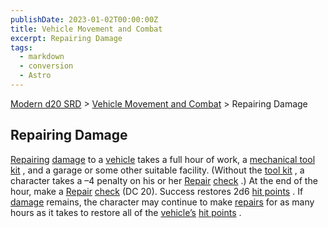 ```yaml
---
publishDate: 2023-01-02T00:00:00Z
title: Vehicle Movement and Combat
excerpt: Repairing Damage
tags:
  - markdown
  - conversion
  - Astro
---
```


[Modern d20 SRD](/#modernD20) > [Vehicle Movement and Combat](modern-d20-srd-vehicle-movement-and-combat-index) > Repairing Damage

## Repairing Damage

[Repairing](modern-d20-srd-skills-repair)
[damage](modern-d20-srd-vehicle-movement-and-combat-damaging-vehicles)
to a
[vehicle](modern-d20-srd-equipment-equipment-vehicles)
takes a full hour of work, a
[mechanical tool kit](modern-d20-srd-equipment-professional-equipment)
, and a garage or some other suitable facility. (Without the
[tool kit](modern-d20-srd-equipment-professional-equipment)
, a character takes a –4 penalty on his or her
[Repair](modern-d20-srd-skills-repair)
[check](modern-d20-srd-skills-skill-basics)
.) At the end of the hour, make a
[Repair](modern-d20-srd-skills-repair)
[check](modern-d20-srd-skills-skill-basics)
(DC 20). Success restores 2d6
[hit points](modern-d20-srd-vehicle-movement-and-combat-damaging-vehicles)
. If
[damage](modern-d20-srd-vehicle-movement-and-combat-damaging-vehicles)
remains, the character may continue to make
[repairs](modern-d20-srd-skills-repair)
for as many hours as it takes to restore all of the
[vehicle’s](modern-d20-srd-equipment-equipment-vehicles)
[hit points](modern-d20-srd-vehicle-movement-and-combat-damaging-vehicles)
.
